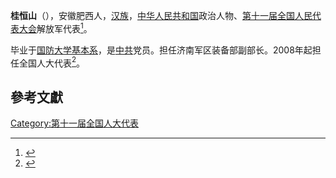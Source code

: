 '''桂恒山'''（{{bd|1952年||}}），安徽肥西人，[[汉族|汉族]]，[[中华人民共和国|中华人民共和国]]政治人物、[[第十一届全国人民代表大会|第十一届全国人民代表大会]]解放军代表<ref>{{cite web|author=新华网|title=第十一届全国人大代表|url=http://news.xinhuanet.com/ziliao/2008-03/03/content_7708230.htm?node=36628|publisher=新华网|accessdate=2014-01-07|archive-date=2014-01-10|archive-url=https://web.archive.org/web/20140110211415/http://news.xinhuanet.com/ziliao/2008-03/03/content_7708230.htm?node=36628|dead-url=no}}</ref>。

毕业于[[国防大学基本系|国防大学基本系]]，是[[中共|中共]]党员。担任济南军区装备部副部长。2008年起担任全国人大代表<ref>{{cite news|title=全国人大代表信息-桂恒山|url= http://210.82.31.1:8084/delegate/viewDelegate.action?dbid=112912|accessdate=2013-04-05|newspaper=全国人大网|archive-url=https://web.archive.org/web/20140527220457/http://www.npc.gov.cn/delegate/viewDelegate.action?dbid=112912|archive-date=2014-05-27|dead-url=yes}}</ref>。

==參考文獻==
{{reflist}}
[[Category:第十一届全国人大代表|Category:第十一届全国人大代表]]